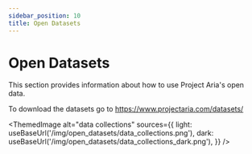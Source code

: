 ```yaml
---
sidebar_position: 10
title: Open Datasets
---
```

# Open Datasets

This section provides information about how to use Project Aria's open data.

To download the datasets go to https://www.projectaria.com/datasets/



<ThemedImage
  alt="data collections"
  sources={{
    light: useBaseUrl('/img/open_datasets/data_collections.png'),
    dark: useBaseUrl('/img/open_datasets/data_collections_dark.png'),
  }}
/>
